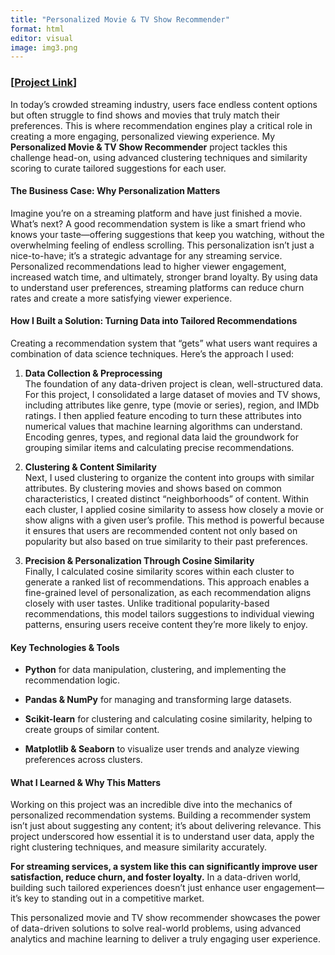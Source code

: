 ---
title: "Personalized Movie & TV Show Recommender"
format: html
editor: visual
image: img3.png
---

### \[[Project Link](https://github.com/PoojaSridharan/Projects/blob/main/Python%20and%20ML/Analysis.ipynb)\]

In today’s crowded streaming industry, users face endless content options but often struggle to find shows and movies that truly match their preferences. This is where recommendation engines play a critical role in creating a more engaging, personalized viewing experience. My **Personalized Movie & TV Show Recommender** project tackles this challenge head-on, using advanced clustering techniques and similarity scoring to curate tailored suggestions for each user.

#### The Business Case: Why Personalization Matters

Imagine you’re on a streaming platform and have just finished a movie. What’s next? A good recommendation system is like a smart friend who knows your taste—offering suggestions that keep you watching, without the overwhelming feeling of endless scrolling. This personalization isn’t just a nice-to-have; it’s a strategic advantage for any streaming service. Personalized recommendations lead to higher viewer engagement, increased watch time, and ultimately, stronger brand loyalty. By using data to understand user preferences, streaming platforms can reduce churn rates and create a more satisfying viewer experience.

#### How I Built a Solution: Turning Data into Tailored Recommendations

Creating a recommendation system that “gets” what users want requires a combination of data science techniques. Here’s the approach I used:

1.  **Data Collection & Preprocessing**\
    The foundation of any data-driven project is clean, well-structured data. For this project, I consolidated a large dataset of movies and TV shows, including attributes like genre, type (movie or series), region, and IMDb ratings. I then applied feature encoding to turn these attributes into numerical values that machine learning algorithms can understand. Encoding genres, types, and regional data laid the groundwork for grouping similar items and calculating precise recommendations.

2.  **Clustering & Content Similarity**\
    Next, I used clustering to organize the content into groups with similar attributes. By clustering movies and shows based on common characteristics, I created distinct “neighborhoods” of content. Within each cluster, I applied cosine similarity to assess how closely a movie or show aligns with a given user’s profile. This method is powerful because it ensures that users are recommended content not only based on popularity but also based on true similarity to their past preferences.

3.  **Precision & Personalization Through Cosine Similarity**\
    Finally, I calculated cosine similarity scores within each cluster to generate a ranked list of recommendations. This approach enables a fine-grained level of personalization, as each recommendation aligns closely with user tastes. Unlike traditional popularity-based recommendations, this model tailors suggestions to individual viewing patterns, ensuring users receive content they’re more likely to enjoy.

#### Key Technologies & Tools

-   **Python** for data manipulation, clustering, and implementing the recommendation logic.

-   **Pandas & NumPy** for managing and transforming large datasets.

-   **Scikit-learn** for clustering and calculating cosine similarity, helping to create groups of similar content.

-   **Matplotlib & Seaborn** to visualize user trends and analyze viewing preferences across clusters.

#### What I Learned & Why This Matters

Working on this project was an incredible dive into the mechanics of personalized recommendation systems. Building a recommender system isn’t just about suggesting any content; it’s about delivering relevance. This project underscored how essential it is to understand user data, apply the right clustering techniques, and measure similarity accurately.

**For streaming services, a system like this can significantly improve user satisfaction, reduce churn, and foster loyalty.** In a data-driven world, building such tailored experiences doesn’t just enhance user engagement—it’s key to standing out in a competitive market.

This personalized movie and TV show recommender showcases the power of data-driven solutions to solve real-world problems, using advanced analytics and machine learning to deliver a truly engaging user experience.
